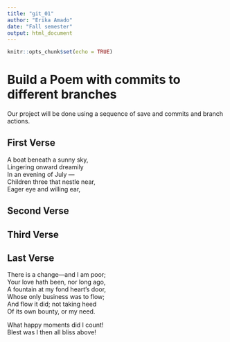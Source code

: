 ---
title: "git_01"
author: "Erika Amado"
date: "Fall semester"
output: html_document
---

```{r setup, include=FALSE}
knitr::opts_chunk$set(echo = TRUE)
```
# Build a Poem with commits to different branches
Our project will be done using a sequence of save and commits and branch actions. 
<!-- Do not modify or change any text in "!--" bracketed areas such as this --- these are instructions to
you, if you change any of this the git program will notice it and compromise your git merging strategy !-->

## First Verse 
<!--Put the first five lines of a poem by Lewis Carrol in this section!--> 

A boat beneath a sunny sky,      
Lingering onward dreamily    
In an evening of July —    
Children three that nestle near,    
Eager eye and willing ear,    

## Second Verse
<!--Put the first five lines of a poem by Robert Frost here!-->

## Third Verse
<!--Put the first two verses of The Walrus and the Carpenter here!-->

## Last Verse
<!--Put a short poem of your choice 8-20 lines,here!-->
There is a change—and I am poor;  
Your love hath been, nor long ago,  
A fountain at my fond heart's door,  
Whose only business was to flow;  
And flow it did; not taking heed  
Of its own bounty, or my need.  

What happy moments did I count!  
Blest was I then all bliss above!  